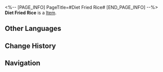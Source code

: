 <%-- [PAGE_INFO]
PageTitle=#Diet Fried Rice#
[END_PAGE_INFO] --%>
{{Item Infobox
|title       = Diet Fried Rice
|id          = 401012
|image       = Item Diet Fried Rice.png
|type        = 
|invCategory = Consumables
|rarity      = 2
|effect      = Upon use, immediately heals a single ally by 28% of their Max HP plus 250 extra HP.
|description = The child of human wisdom and nature's gift.
|source1     = [[Omni-Synthesizer]]
}}
{{Description|1=''"Is it truly healthy to only eat healthy food?"''}}
'''Diet Fried Rice''' is a [[Item]].

==Other Languages==
{{Other Languages
|en   = Diet Fried Rice
|zhs  = 健康炒米
|zht  = 健康炒米
|ja   = 健康チャーハン
|ko   = 웰빙 쌀 볶음
|es   = Arroz inflado saludable
|fr   = Riz frit diététique
|ru   = Диетический жареный рис
|th   = Diet Fried Rice
|vi   = Cơm Rang Tốt Cho Sức Khỏe
|de   = Kalorienarmer Bratreis
|id   = Diet Fried Rice
|pt   = Arroz Frito Diet
}}

==Change History==
{{Change History|2.0}}

==Navigation==
{{Consumable Navbox}}